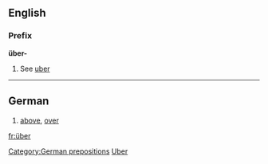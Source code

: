 ==English==

===Prefix===
'''über-'''
# See [[uber]]

----
==German==
#[[above]], [[over]]

[[Category:German prepositions]]
[[Category:English words spelled with diacritics or ligatures|Uber]]
[[fr:über]]